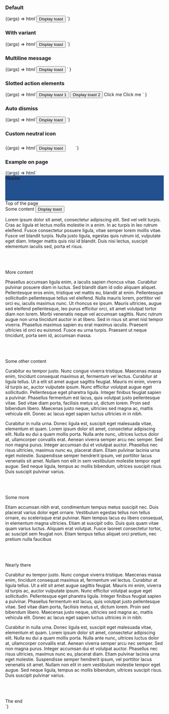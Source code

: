 
<Meta title="Web Components/Toast" component="ic-toast" />

<Description markdown={readme} />

### Default

<Canvas>
  <Story name="Default">
    {(args) => html`<button onclick="func()">Display toast</button>
      <script>
        var toastRegion = document.querySelector("ic-toast-region");
        function func() {
          var x = document.getElementById("toast1");
          toastRegion.setVisible(x);
        }
      </script>
      <ic-toast-region>
        <ic-toast id="toast1" heading="Your coffee is ready"></ic-toast>
      </ic-toast-region>`}
  </Story>
</Canvas>

### With variant

<Canvas>
  <Story name="With variant">
    {(args) => html`<button onclick="func()">Display toast</button>
      <script>
        var toastRegion = document.querySelector("ic-toast-region");
        function func() {
          var x = document.getElementById("toast1");
          toastRegion.setVisible(x);
        }
      </script>
      <ic-toast-region>
        <ic-toast
          id="toast1"
          heading="Your coffee is ready"
          message="Please dismiss and collect"
          variant="success"
        ></ic-toast>
      </ic-toast-region>`}
  </Story>
</Canvas>

### Multiline message

<Canvas>
  <Story name="Multiline message">
    {(args) =>
      html`<button onclick="func()">Display toast</button>
        <script>
          var toastRegion = document.querySelector("ic-toast-region");
          function func() {
            var x = document.getElementById("toast1");
            toastRegion.setVisible(x);
          }
        </script>
        <ic-toast-region>
          <ic-toast
            id="toast1"
            heading="Your coffee is ready"
            message="Please dismiss and come to collect your delicious coffee from the barista right away before it gets cold. Dont delay! We wouldn't want you to lose out on your fantastic coffee now would we?"
          ></ic-toast>
        </ic-toast-region>`
    }
  </Story>
</Canvas>

### Slotted action elements

<Canvas>
  <Story name="Slotted action elements">
    {(args) =>
      html`<button onclick="func()">Display toast 1</button>
        <button onclick="func2()">Display toast 2</button>
        <script>
          var toastRegion = document.querySelector("ic-toast-region");
          function func() {
            var x = document.getElementById("toast1");
            toastRegion.setVisible(x);
          }
          function func2() {
            var x = document.getElementById("toast2");
            toastRegion.setVisible(x);
          }
        </script>
        <ic-toast-region>
          <ic-toast
            id="toast1"
            heading="Your coffee had issues"
            message="Please dismiss and try again"
            variant="warning"
          >
            <ic-button slot="action" appearance="light">Click me</ic-button>
          </ic-toast>
          <ic-toast
            id="toast2"
            heading="Your coffee was lost"
            message="Please dismiss and try again"
            variant="error"
          >
            <ic-link href="/" slot="action" appearance="light"
              >Click me</ic-link
            >
          </ic-toast>
        </ic-toast-region>`
    }
  </Story>
</Canvas>

### Auto dismiss

<Canvas>
  <Story name="Auto dismiss">
    {(args) => html`<button onclick="func()">Display toast</button>
      <script>
        var toastRegion = document.querySelector("ic-toast-region");
        function func() {
          var x = document.getElementById("toast1");
          toastRegion.setVisible(x);
        }
      </script>
      <ic-toast-region>
        <ic-toast
          id="toast1"
          variant="info"
          heading="Your coffee is ready"
          message="Please dismiss and collect"
          dismiss-mode="automatic"
          auto-dismiss-timeout="10000"
        ></ic-toast>
      </ic-toast-region>`}
  </Story>
</Canvas>

### Custom neutral icon

<Canvas>
  <Story name="Custom neutral icon">
    {(args) => html`<button onclick="func()">Display toast</button>
      <script>
        var toastRegion = document.querySelector("ic-toast-region");
        function func() {
          var x = document.getElementById("toast1");
          toastRegion.setVisible(x);
        }
      </script>
      <ic-toast-region>
        <ic-toast
          id="toast1"
          heading="Your coffee is ready"
          variant="neutral"
          neutral-icon-aria-label="Hello world"
        >
          <svg
            slot="neutral-icon"
            width="24"
            height="24"
            viewBox="0 0 24 24"
            fill="none"
            xmlns="http://www.w3.org/2000/svg"
          >
            <path
              d="M8.79502 15.875L4.62502 11.705L3.20502 13.115L8.79502 18.705L20.795 6.70501L19.385 5.29501L8.79502 15.875Z"
            />
          </svg>
        </ic-toast>
      </ic-toast-region>`}
  </Story>
</Canvas>

### Example on page

<Canvas>
  <Story name="Example on page">
    {(args) => html` <script>
        var toastRegion = document.querySelector("ic-toast-region");
        function func() {
          var x = document.getElementById("toast1");
          toastRegion.setVisible(x);
        }
      </script>
      <ic-toast-region>
        <ic-toast id="toast1" heading="Your coffee is ready"></ic-toast>
      </ic-toast-region>
      <div
        id="header"
        style="width:100%;height:80px;background-color:#23508e;color:var(--ic-architectural-white)"
      >
        <ic-typography variant="h1">Header</ic-typography>
      </div>
      <div id="topPageEl">
        <ic-typography variant="h2">Top of the page</ic-typography>
      </div>
      <ic-typography variant="h3">Some content</ic-typography>
      <button onclick="func()">Display toast</button>
      <p>
        Lorem ipsum dolor sit amet, consectetur adipiscing elit. Sed vel velit
        turpis. Cras ac ligula et lectus mollis molestie in a enim. In ac turpis
        in leo rutrum eleifend. Fusce consectetur posuere ligula, vitae semper
        lorem mollis vitae. Fusce vel blandit turpis. Nulla justo ligula,
        egestas quis rutrum id, vulputate eget diam. Integer mattis quis nisi id
        blandit. Duis nisi lectus, suscipit elementum iaculis sed, porta et
        risus.
      </p>
      <br />
      <br />
      <br />
      <ic-typography variant="h3">More content</ic-typography>
      <p>
        Phasellus accumsan ligula enim, a iaculis sapien rhoncus vitae.
        Curabitur pulvinar posuere diam in luctus. Sed blandit diam id odio
        aliquam aliquet. Pellentesque eros enim, tristique vel mattis eu,
        blandit at enim. Pellentesque sollicitudin pellentesque tellus vel
        eleifend. Nulla mauris lorem, porttitor vel orci eu, iaculis maximus
        nunc. Ut rhoncus ex ipsum. Mauris ultricies, augue sed eleifend
        pellentesque, leo purus efficitur orci, sit amet volutpat tortor diam
        non lorem. Morbi venenatis neque vel accumsan sagittis. Nunc rutrum
        augue non urna tincidunt auctor in at libero. Sed in risus sit amet nisl
        tempor viverra. Phasellus maximus sapien eu erat maximus iaculis.
        Praesent ultricies id orci eu euismod. Fusce eu urna turpis. Praesent ut
        neque tincidunt, porta sem id, accumsan massa.
      </p>
      <br />
      <br />
      <br />
      <ic-typography variant="h3">Some other content</ic-typography>
      <p>
        Curabitur eu tempor justo. Nunc congue viverra tristique. Maecenas massa
        enim, tincidunt consequat maximus at, fermentum vel lectus. Curabitur at
        ligula tellus. Ut a elit sit amet augue sagittis feugiat. Mauris mi
        enim, viverra id turpis ac, auctor vulputate ipsum. Nunc efficitur
        volutpat augue eget sollicitudin. Pellentesque eget pharetra ligula.
        Integer finibus feugiat sapien a pulvinar. Phasellus fermentum est
        lacus, quis volutpat justo pellentesque vitae. Sed vitae diam porta,
        facilisis metus ut, dictum lorem. Proin sed bibendum libero. Maecenas
        justo neque, ultricies sed magna ac, mattis vehicula elit. Donec ac
        lacus eget sapien luctus ultricies in in nibh.
      </p>
      <p>
        Curabitur in nulla urna. Donec ligula est, suscipit eget malesuada
        vitae, elementum et quam. Lorem ipsum dolor sit amet, consectetur
        adipiscing elit. Nulla eu dui a quam mollis porta. Nulla ante nunc,
        ultrices luctus dolor at, ullamcorper convallis erat. Aenean viverra
        semper arcu nec semper. Sed non magna purus. Integer accumsan dui et
        volutpat auctor. Phasellus nec risus ultricies, maximus nunc eu,
        placerat diam. Etiam pulvinar lacinia urna eget molestie. Suspendisse
        semper hendrerit ipsum, vel porttitor lacus venenatis sit amet. Nullam
        non elit in sem vestibulum molestie tempor eget augue. Sed neque ligula,
        tempus ac mollis bibendum, ultrices suscipit risus. Duis suscipit
        pulvinar varius.
      </p>
      <br />
      <br />
      <br />
      <ic-typography variant="h3">Some more</ic-typography>
      <p>
        Etiam accumsan nibh erat, condimentum tempus metus suscipit nec. Duis
        placerat varius dolor eget ornare. Vestibulum egestas tellus non tellus
        ornare, eu scelerisque erat pulvinar. Nam tempus lacus eu libero
        consequat, in elementum magna ultricies. Etiam at suscipit odio. Duis
        quis quam vitae quam varius luctus. Aliquam erat volutpat. Fusce laoreet
        consectetur tortor, ac suscipit sem feugiat non. Etiam tempus tellus
        aliquet orci pretium, nec pretium nulla faucibus
      </p>
      <br />
      <br />
      <br />
      <ic-typography variant="h3">Nearly there</ic-typography>
      <p>
        Curabitur eu tempor justo. Nunc congue viverra tristique. Maecenas massa
        enim, tincidunt consequat maximus at, fermentum vel lectus. Curabitur at
        ligula tellus. Ut a elit sit amet augue sagittis feugiat. Mauris mi
        enim, viverra id turpis ac, auctor vulputate ipsum. Nunc efficitur
        volutpat augue eget sollicitudin. Pellentesque eget pharetra ligula.
        Integer finibus feugiat sapien a pulvinar. Phasellus fermentum est
        lacus, quis volutpat justo pellentesque vitae. Sed vitae diam porta,
        facilisis metus ut, dictum lorem. Proin sed bibendum libero. Maecenas
        justo neque, ultricies sed magna ac, mattis vehicula elit. Donec ac
        lacus eget sapien luctus ultricies in in nibh.
      </p>
      <p>
        Curabitur in nulla urna. Donec ligula est, suscipit eget malesuada
        vitae, elementum et quam. Lorem ipsum dolor sit amet, consectetur
        adipiscing elit. Nulla eu dui a quam mollis porta. Nulla ante nunc,
        ultrices luctus dolor at, ullamcorper convallis erat. Aenean viverra
        semper arcu nec semper. Sed non magna purus. Integer accumsan dui et
        volutpat auctor. Phasellus nec risus ultricies, maximus nunc eu,
        placerat diam. Etiam pulvinar lacinia urna eget molestie. Suspendisse
        semper hendrerit ipsum, vel porttitor lacus venenatis sit amet. Nullam
        non elit in sem vestibulum molestie tempor eget augue. Sed neque ligula,
        tempus ac mollis bibendum, ultrices suscipit risus. Duis suscipit
        pulvinar varius.
      </p>
      <br />
      <br />
      <br />
      <ic-typography variant="h3">The end</ic-typography>
      <br />`}
  </Story>
</Canvas>
